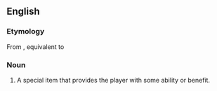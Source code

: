 {{also|powerup|power up}}
==English==
{{swp}}

===Etymology===
From {{bor|en|ja|パワーアップ|tr=pawā-appu}}, equivalent to {{etyl|en|en}} {{com|en|power|up}}

===Noun===
{{en-noun|head=[[power]]-[[up]]}}

# {{lb|en|video games}} A special item that provides the player with some ability or benefit.